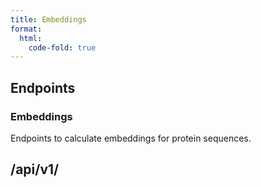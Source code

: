 ```yaml
---
title: Embeddings
format:
  html:
    code-fold: true
---
```


## Endpoints

### Embeddings
Endpoints to calculate embeddings for protein sequences.

## /api/v1/

```{=html}
<script src="https://unpkg.com/swagger-ui-dist@5.1/swagger-ui-bundle.js"></script>
<script>
  window.onload = function() {
    const ui = SwaggerUIBundle({
      url: "https://dev.api.openprotein.ai/api/v1/embeddings/swagger/doc.json",
      dom_id: "#swagger-ui",
      config: {
        deepLinking: true,
        tagsSorter: "alpha",
        docExpansion: "list",
      },
      requestInterceptor: (request) => {
        if (!request.url.includes("openapi.json")) {
          // Modify the request URL for other endpoints
          request.url = "https://dev.api.openprotein.ai" + request.url;
        }
        return request;
      },
    });
  };
</script>
<!-- <script src="css/swagger-ui-bundle.js"></script> -->

<link rel="stylesheet" href="css/swagger-ui.css">
<div id="swagger-ui"></div>
```
